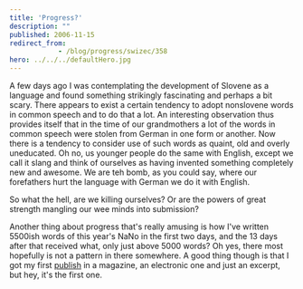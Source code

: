 ```yaml
---
title: 'Progress?'
description: ""
published: 2006-11-15
redirect_from: 
            - /blog/progress/swizec/358
hero: ../../../defaultHero.jpg
---
```

A few days ago I was contemplating the development of Slovene as a language and found something strikingly fascinating and perhaps a bit scary. There appears to exist a certain tendency to adopt nonslovene words in common speech and to do that a lot. An interesting observation thus provides itself that in the time of our grandmothers a lot of the words in common speech were stolen from German in one form or another. Now there is a tendency to consider use of such words as quaint, old and overly uneducated. Oh no, us younger people do the same with English, except we call it slang and think of ourselves as having invented something completely new and awesome. We are teh bomb, as you could say, where our forefathers hurt the language with German we do it with English.

So what the hell, are we killing ourselves? Or are the powers of great strength mangling our wee minds into submission?

Another thing about progress that&#x27;s really amusing is how I&#x27;ve written 5500ish words of this year&#x27;s NaNo in the first two days, and the 13 days after that received what, only just above 5000 words? Oh yes, there most hopefully is not a pattern in there somewhere. A good thing though is that I got my first [publish](http://www.locutio.si/index.php?no=32&clanek=721) in a magazine, an electronic one and just an excerpt, but hey, it&#x27;s the first one.
